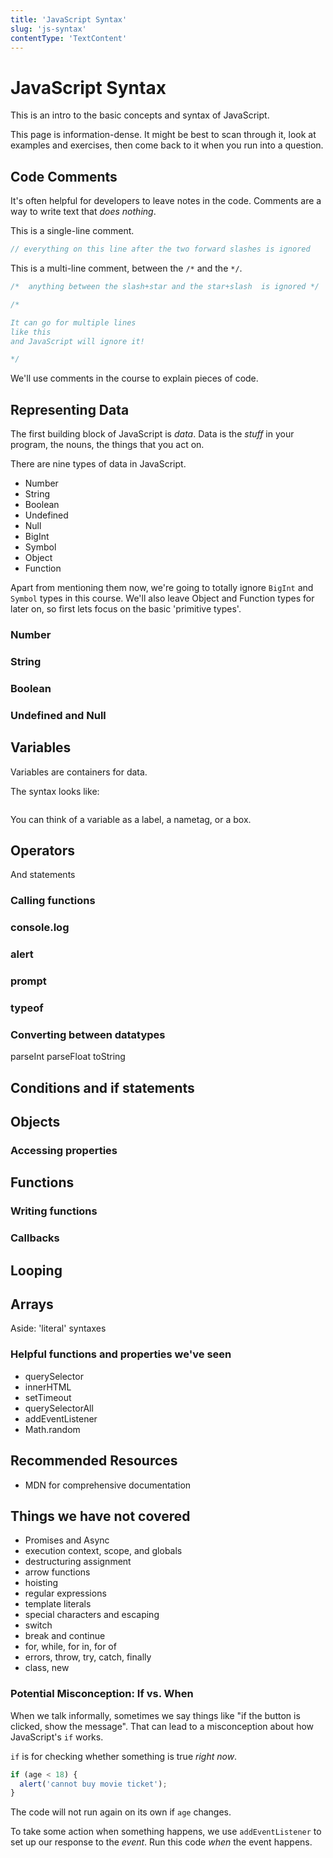 ```yaml
---
title: 'JavaScript Syntax'
slug: 'js-syntax'
contentType: 'TextContent'
---
```


# JavaScript Syntax

This is an intro to the basic concepts and syntax of JavaScript.

This page is information-dense. It might be best to scan through it, look at examples and exercises,
then come back to it when you run into a question.

## Code Comments

It's often helpful for developers to leave notes in the code. Comments are a way to write text that
_does nothing_.

This is a single-line comment.

```js
// everything on this line after the two forward slashes is ignored
```

This is a multi-line comment, between the `/*` and the `*/`.

```js
/*  anything between the slash+star and the star+slash  is ignored */

/*

It can go for multiple lines
like this
and JavaScript will ignore it!

*/
```

We'll use comments in the course to explain pieces of code.

## Representing Data

The first building block of JavaScript is _data_. Data is the _stuff_ in your program, the nouns,
the things that you act on.

There are nine types of data in JavaScript.

- Number
- String
- Boolean
- Undefined
- Null
- BigInt
- Symbol
- Object
- Function

Apart from mentioning them now, we're going to totally ignore `BigInt` and `Symbol` types in this
course. We'll also leave Object and Function types for later on, so first lets focus on the basic
'primitive types'.

### Number

### String

### Boolean

### Undefined and Null

## Variables

Variables are containers for data.

The syntax looks like:

```js

```

You can think of a variable as a label, a nametag, or a box.

## Operators

And statements

### Calling functions

### console.log

### alert

### prompt

### typeof

### Converting between datatypes

parseInt parseFloat toString

## Conditions and if statements

## Objects

### Accessing properties

## Functions

### Writing functions

### Callbacks

## Looping

## Arrays

Aside: 'literal' syntaxes

### Helpful functions and properties we've seen

- querySelector
- innerHTML
- setTimeout
- querySelectorAll
- addEventListener
- Math.random

## Recommended Resources

- MDN for comprehensive documentation

## Things we have not covered

- Promises and Async
- execution context, scope, and globals
- destructuring assignment
- arrow functions
- hoisting
- regular expressions
- template literals
- special characters and escaping
- switch
- break and continue
- for, while, for in, for of
- errors, throw, try, catch, finally
- class, new

### Potential Misconception: If vs. When

When we talk informally, sometimes we say things like "if the button is clicked, show the message".
That can lead to a misconception about how JavaScript's `if` works.

`if` is for checking whether something is true _right now_.

```js
if (age < 18) {
  alert('cannot buy movie ticket');
}
```

The code will not run again on its own if `age` changes.

To take some action when something happens, we use `addEventListener` to set up our response to the
_event_. Run this code _when_ the event happens.
